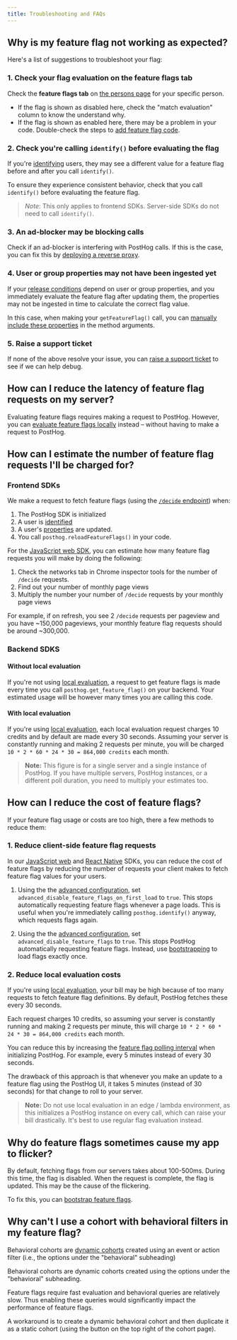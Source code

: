 ```yaml
---
title: Troubleshooting and FAQs
---
```



## Why is my feature flag not working as expected?

Here's a list of suggestions to troubleshoot your flag:

### 1. Check your flag evaluation on the feature flags tab

Check the **feature flags tab** on [the persons page](https://app.posthog.com/persons) for your specific person.

<ProductScreenshot
    imageLight={PersonsFeatureFlagLight} 
    imageDark={PersonsFeatureFlagDark}
    alt="Persons feature flag tab" 
    classes="rounded"
/>

- If the flag is shown as disabled here, check the "match evaluation" column to know the understand why.
- If the flag is shown as enabled here, there may be a problem in your code. Double-check the steps to [add feature flag code](/docs/feature-flags/adding-feature-flag-code).

### 2. Check you're calling `identify()` before evaluating the flag

If you're [identifying](/docs/product-analytics/identify) users, they may see a different value for a feature flag before and after you call `identify()`. 

To ensure they experience consistent behavior, check that you call `identify()` before evaluating the feature flag.

> *Note*: This only applies to frontend SDKs. Server-side SDKs do not need to call `identify()`.

### 3. An ad-blocker may be blocking calls

Check if an ad-blocker is interfering with PostHog calls. If this is the case, you can fix this by [deploying a reverse proxy](/docs/advanced/proxy).

### 4. User or group properties may not have been ingested yet

If your [release conditions](/docs/feature-flags/creating-feature-flags#release-conditions) depend on user or group properties, and you immediately evaluate the feature flag after updating them, the properties may not be ingested in time to calculate the correct flag value.

In this case, when making your `getFeatureFlag()` call, you can [manually include these properties](/docs/feature-flags/adding-feature-flag-code?tab=Web#overriding-server-properties) in the method arguments.

### 5. Raise a support ticket

If none of the above resolve your issue, you can [raise a support ticket](https://app.posthog.com/home#supportModal) to see if we can help debug.


<FAQFalseOrNoneEvents />

## How can I reduce the latency of feature flag requests on my server?

Evaluating feature flags requires making a request to PostHog. However, you can [evaluate feature flags locally](/docs/feature-flags/bootstrapping-and-local-evaluation#server-side-local-evaluation) instead – without having to make a request to PostHog.


## How can I estimate the number of feature flag requests I'll be charged for?

### Frontend SDKs

We make a request to fetch feature flags (using the [`/decide` endpoint](https://posthog.com/docs/api/post-only-endpoints#feature-flags)) when:

1. The PostHog SDK is initialized
2. A user is [identified](/docs/data/identify) 
3. A user's [properties](/docs/product-analytics/user-properties) are updated.
4. You call `posthog.reloadFeatureFlags()` in your code.

For the [JavaScript web SDK](/docs/libraries/js), you can estimate how many feature flag requests you will make by doing the following:

1. Check the networks tab in Chrome inspector tools for the number of `/decide` requests.
2. Find out your number of monthly page views
3. Multiply the number your number of `/decide` requests by your monthly page views

For example, if on refresh, you see 2 `/decide` requests per pageview and you have ~150,000 pageviews, your monthly feature flag requests should be around ~300,000.

### Backend SDKS

#### Without local evaluation 

If you're not using [local evaluation](/docs/feature-flags/local-evaluation), a request to get feature flags is made every time you call `posthog.get_feature_flag()` on your backend. Your estimated usage will be however many times you are calling this code.

#### With local evaluation

If you're using [local evaluation](/docs/feature-flags/local-evaluation), each local evaluation request charges 10 credits and by default are made every 30 seconds. Assuming your server is constantly running and making 2 requests per minute, you will be charged `10 * 2 * 60 * 24 * 30 = 864,000 credits` each month.

> **Note:** This figure is for a single server and a single instance of PostHog. If you have multiple servers, PostHog instances, or a different poll duration, you need to multiply your estimates too.

## How can I reduce the cost of feature flags?

If your feature flag usage or costs are too high, there a few methods to reduce them:

### 1. Reduce client-side feature flag requests

In our [JavaScript web](/docs/libraries/js) and [React Native](/docs/libraries/react-native) SDKs, you can reduce the cost of feature flags by reducing the number of requests your client makes to fetch feature flag values for your users.

1. Using the the [advanced configuration](/docs/libraries/js#advanced-configuration), set `advanced_disable_feature_flags_on_first_load` to `true`. This stops automatically requesting feature flags whenever a page loads. This is useful when you're immediately calling `posthog.identify()` anyway, which requests flags again.

2. Using the the [advanced configuration](/docs/libraries/js#advanced-configuration), set `advanced_disable_feature_flags` to `true`. This stops PostHog automatically requesting feature flags. Instead, use [bootstrapping](/docs/feature-flags/bootstrapping) to load flags exactly once.

### 2. Reduce local evaluation costs

If you're using [local evaluation](/docs/feature-flags/local-evaluation), your bill may be high because of too many requests to fetch feature flag definitions. By default, PostHog fetches these every 30 seconds.

Each request charges 10 credits, so assuming your server is constantly running and making 2 requests per minute, this will charge `10 * 2 * 60 * 24 * 30 = 864,000 credits` each month.

You can reduce this by increasing the [feature flag polling interval](/docs/feature-flags/local-evaluation#step-2-initialize-posthog-with-your-personal-api-key) when initializing PostHog. For example, every 5 minutes instead of every 30 seconds.

The drawback of this approach is that whenever you make an update to a feature flag using the PostHog UI, it takes 5 minutes (instead of 30 seconds) for that change to roll to your server.

> **Note:** Do not use local evaluation in an edge / lambda environment, as this initializes a PostHog instance on every call, which can raise your bill drastically. It's best to use regular flag evaluation instead.

## Why do feature flags sometimes cause my app to flicker?

By default, fetching flags from our servers takes about 100-500ms. During this time, the flag is disabled. When the request is complete, the flag is updated. This may be the cause of the flickering.

To fix this, you can [bootstrap feature flags](/docs/feature-flags/bootstrapping).

## Why can't I use a cohort with behavioral filters in my feature flag?

Behavioral cohorts are [dynamic cohorts](/docs/data/cohorts#dynamic-cohorts) created using an event or action filter (i.e., the options under the "behavioral" subheading)

<ProductScreenshot
    imageLight={BehavioralCohortsLight} 
    imageDark={BehavioralCohortsDark}
    alt="Behavioral cohorts" 
    classes="rounded"
/>

<Caption>
Behavioral cohorts are dynamic cohorts created using the options under the "behavioral" subheading.
</Caption>

Feature flags require fast evaluation and behavioral queries are relatively slow. Thus enabling these queries would significantly impact the performance of feature flags. 

A workaround is to create a dynamic behavioral cohort and then duplicate it as a static cohort (using the button on the top right of the cohort page).


<ProductScreenshot
    imageLight={DeuplicateAsStaticCohortLight} 
    imageDark={DeuplicateAsStaticCohortDark}
    alt="How to duplicate as static cohort" 
    classes="rounded"
/>
